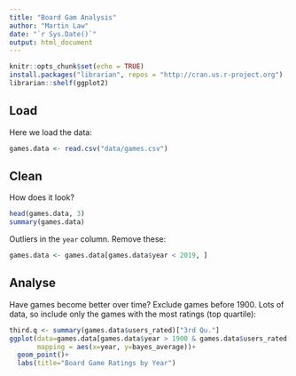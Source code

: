 ```yaml
---
title: "Board Gam Analysis"
author: "Martin Law"
date: "`r Sys.Date()`"
output: html_document
---
```


```r
knitr::opts_chunk$set(echo = TRUE)
install.packages("librarian", repos = "http://cran.us.r-project.org")
librarian::shelf(ggplot2)
```

## Load

Here we load the data:
```r
games.data <- read.csv("data/games.csv")
```

## Clean

How does it look?
```r
head(games.data, 3)
summary(games.data)
```

Outliers in the `year` column. Remove these:

```r
games.data <- games.data[games.data$year < 2019, ]
```

## Analyse

Have games become better over time? Exclude games before 1900. Lots of data, so include only the games with the most ratings (top quartile):

```r
third.q <- summary(games.data$users_rated)["3rd Qu."]
ggplot(data=games.data[games.data$year > 1900 & games.data$users_rated > third.q, ],
       mapping = aes(x=year, y=bayes_average))+
  geom_point()+
  labs(title="Board Game Ratings by Year")
```

